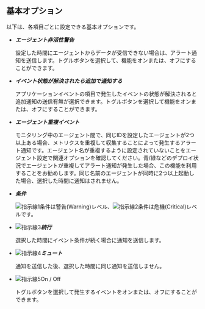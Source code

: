 ## 基本オプション

以下は、各項目ごとに設定できる基本オプションです。

-   **_エージェント非活性警告_**

    設定した時間にエージェントからデータが受信できない場合は、アラート通知を送信します。トグルボタンを選択して、機能をオンまたは、オフにすることができます。

-   **_イベント状態が解決されたら追加で通知する_**

    アプリケーションイベントの項目で発生したイベントの状態が解決されると追加通知の送信有無が選択できます。トグルボタンを選択して機能をオンまたは、オフにすることができます。

-   **_エージェント重複イベント_**

    モニタリング中のエージェント間で、同じIDを設定したエージェントが2つ以上ある場合、メトリクスを重複して収集することによって発生するアラート通知です。エージェント名が重複するように設定されていないことをエージェント設定で関連オプションを確認してください。青/緑などのデプロイ状況でエージェントが重複してアラート通知が発生した場合、この機能を利用することをお勧めします。同じ名前のエージェントが同時に2つ以上起動した場合、選択した時間に通知はされません。

-   **_条件_**

    ![指示線1](/img/number-01.png)条件は<span class='slow'>警告(Warning)</span>レベル、![指示線2](/img/number-02.png)条件は<span class='vslow'>危機(Critical)</span>レベルです。

-   ![指示線3](/img/number-03.png)**_続行_**

    選択した時間にイベント条件が続く場合に通知を送信します。

-   ![指示線4](/img/number-04.png)**_ミュート_**

    通知を送信した後、選択した時間に同じ通知を送信しません。

-   ![指示線5](/img/number-05.png)On / Off

    トグルボタンを選択して発生するイベントをオンまたは、オフにすることができます。 
